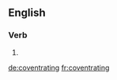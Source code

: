 
==English==

===Verb===
{{head|en|present participle}}

# {{present participle of|coventrate|lang=en|nocat=1}}

[[de:coventrating]]
[[fr:coventrating]]
